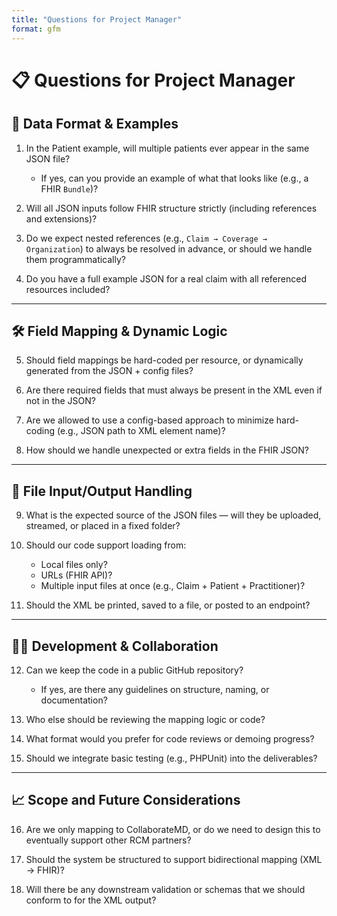```yaml
---
title: "Questions for Project Manager"
format: gfm
---
```


# 📋 Questions for Project Manager

## 🧾 Data Format & Examples

1. In the Patient example, will multiple patients ever appear in the same JSON file?
   - If yes, can you provide an example of what that looks like (e.g., a FHIR `Bundle`)?

2. Will all JSON inputs follow FHIR structure strictly (including references and extensions)?

3. Do we expect nested references (e.g., `Claim → Coverage → Organization`) to always be resolved in advance, or should we handle them programmatically?

4. Do you have a full example JSON for a real claim with all referenced resources included?

---

## 🛠 Field Mapping & Dynamic Logic

5. Should field mappings be hard-coded per resource, or dynamically generated from the JSON + config files?

6. Are there required fields that must always be present in the XML even if not in the JSON?

7. Are we allowed to use a config-based approach to minimize hard-coding (e.g., JSON path to XML element name)?

8. How should we handle unexpected or extra fields in the FHIR JSON?

---

## 📂 File Input/Output Handling

9. What is the expected source of the JSON files — will they be uploaded, streamed, or placed in a fixed folder?

10. Should our code support loading from:
    - Local files only?
    - URLs (FHIR API)?
    - Multiple input files at once (e.g., Claim + Patient + Practitioner)?

11. Should the XML be printed, saved to a file, or posted to an endpoint?

---

## 👨‍💻 Development & Collaboration

12. Can we keep the code in a public GitHub repository?
    - If yes, are there any guidelines on structure, naming, or documentation?

13. Who else should be reviewing the mapping logic or code?

14. What format would you prefer for code reviews or demoing progress?

15. Should we integrate basic testing (e.g., PHPUnit) into the deliverables?

---

## 📈 Scope and Future Considerations

16. Are we only mapping to CollaborateMD, or do we need to design this to eventually support other RCM partners?

17. Should the system be structured to support bidirectional mapping (XML → FHIR)?

18. Will there be any downstream validation or schemas that we should conform to for the XML output?
